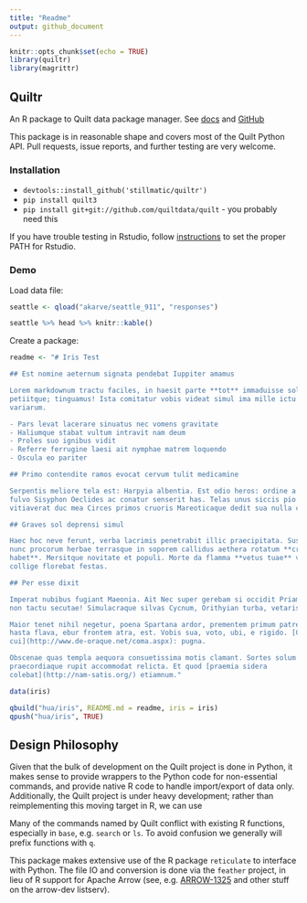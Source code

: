 ```yaml
---
title: "Readme"
output: github_document
---
```


```r
knitr::opts_chunk$set(echo = TRUE)
library(quiltr)
library(magrittr)
```

## Quiltr

An R package to Quilt data package manager. See [docs](https://docs.quiltdata.com/) and [GitHub](https://github.com/quiltdata/quilt)

This package is in reasonable shape and covers most of the Quilt Python API. Pull requests, issue reports, and further testing are very welcome.

### Installation

* `devtools::install_github('stillmatic/quiltr')`
* `pip install quilt3`
* `pip install git+git://github.com/quiltdata/quilt` - you probably need this

If you have trouble testing in Rstudio, follow [instructions](https://stackoverflow.com/questions/31121645/rstudio-shows-a-different-path-variable) to set the proper PATH for Rstudio.

### Demo

Load data file:

```r
seattle <- qload("akarve/seattle_911", "responses")
```

```r
seattle %>% head %>% knitr::kable()
```

Create a package:

```r
readme <- "# Iris Test

## Est nomine aeternum signata pendebat Iuppiter amamus

Lorem markdownum tractu faciles, in haesit parte **tot** immaduisse solis
petiitque; tinguamus! Ista comitatur vobis videat simul ima mille ictu infelix
variarum.

- Pars levat lacerare sinuatus nec vomens gravitate
- Haliumque stabat vultum intravit nam deum
- Proles suo ignibus vidit
- Referre ferrugine laesi ait nymphae matrem loquendo
- Oscula eo pariter

## Primo contendite ramos evocat cervum tulit medicamine

Serpentis meliore tela est: Harpyia albentia. Est odio heros: ordine a Lacinia
fulvo Sisyphon Oeclides ac conatur senserit has. Telas unus siccis pio parere
vitiaverat duc mea Circes primos cruoris Mareoticaque dedit sua nulla coniunx.

## Graves sol deprensi simul

Haec hoc neve ferunt, verba lacrimis penetrabit illic praecipitata. Sustinet dum
nunc procorum herbae terrasque in soporem callidus aethera rotatum **credensque
habet**. Mersitque novitate et populi. Morte da flamma **vetus tuae** velamenta
collige florebat festas.

## Per esse dixit

Imperat nubibus fugiant Maeonia. Ait Nec super gerebam si occidit Priami videor;
non tactu secutae! Simulacraque silvas Cycnum, Orithyian turba, vetaris.

Maior tenet nihil negetur, poena Spartana ardor, prementem primum patremque *ut*
hasta flava, ebur frontem atra, est. Vobis sua, voto, ubi, e rigido. [Cum
cui](http://www.de-oraque.net/coma.aspx): pugna.

Obscenae quas templa aequora consuetissima motis clamant. Sortes solum
praecordiaque rupit accommodat relicta. Et quod [praemia sidera
colebat](http://nam-satis.org/) etiamnum."

data(iris)
```

```r
qbuild("hua/iris", README.md = readme, iris = iris)
qpush("hua/iris", TRUE)
```

## Design Philosophy

Given that the bulk of development on the Quilt project is done in Python, it makes sense to provide wrappers to the Python code for non-essential commands, and provide native R code to handle import/export of data only. Additionally, the Quilt project is under heavy development; rather than reimplementing this moving target in R, we can use 

Many of the commands named by Quilt conflict with existing R functions, especially in `base`, e.g. `search` or `ls`. To avoid confusion we generally will prefix functions with `q`. 

This package makes extensive use of the R package `reticulate` to interface with Python. The file IO and conversion is done via the `feather` project, in lieu of R support for Apache Arrow (see, e.g. [ARROW-1325](https://issues.apache.org/jira/browse/ARROW-1325) and other stuff on the arrow-dev listserv).
